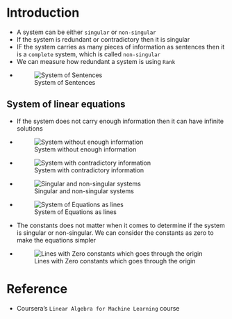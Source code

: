 # Introduction

* A system can be either `singular` or `non-singular`
* If the system is redundant or contradictory then it is singular
* IF the system carries as many pieces of information as sentences then it is a `complete` system, which is called `non-singular`
* We can measure how redundant a system is using `Rank`
* ![System of Sentences](/Images/linear_algebra_systems.png)


## System of linear equations

* If the system does not carry enough information then it can have infinite solutions
* ![System without enough information](/Images/infinite_solutions.png)
* ![System with contradictory information](/Images/contradiction.png)
* ![Singular and non-singular systems](/Images/system_linear.png)
* ![System of Equations as lines](/Images/system_of_equation_as_lines.png)
* The constants does not matter when it comes to determine if the system is singular or non-singular. We can consider the constants as zero to make the equations simpler
* ![Lines with Zero constants which goes through the origin](/Images/line_through_origin.png)




# Reference

* Coursera's `Linear Algebra for Machine Learning` course